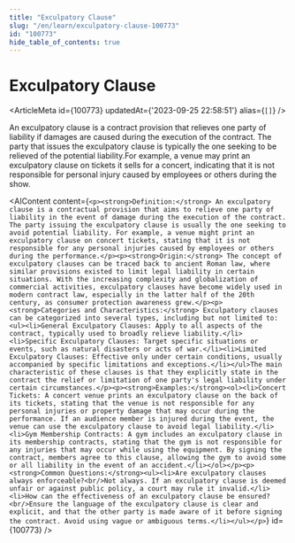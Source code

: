 ```yaml
---
title: "Exculpatory Clause"
slug: "/en/learn/exculpatory-clause-100773"
id: "100773"
hide_table_of_contents: true
---
```



# Exculpatory Clause

<ArticleMeta id={100773} updatedAt={'2023-09-25 22:58:51'} alias={`[]`} />
<div className='border-solid border-b border-t-0 my-4 border-[var(--ifm-color-gray-300)]' />

An exculpatory clause is a contract provision that relieves one party of liability if damages are caused during the execution of the contract. The party that issues the exculpatory clause is typically the one seeking to be relieved of the potential liability.For example, a venue may print an exculpatory clause on tickets it sells for a concert, indicating that it is not responsible for personal injury caused by employees or others during the show.

<AIContent content={`<p><strong>Definition:</strong> An exculpatory clause is a contractual provision that aims to relieve one party of liability in the event of damage during the execution of the contract. The party issuing the exculpatory clause is usually the one seeking to avoid potential liability. For example, a venue might print an exculpatory clause on concert tickets, stating that it is not responsible for any personal injuries caused by employees or others during the performance.</p><p><strong>Origin:</strong> The concept of exculpatory clauses can be traced back to ancient Roman law, where similar provisions existed to limit legal liability in certain situations. With the increasing complexity and globalization of commercial activities, exculpatory clauses have become widely used in modern contract law, especially in the latter half of the 20th century, as consumer protection awareness grew.</p><p><strong>Categories and Characteristics:</strong> Exculpatory clauses can be categorized into several types, including but not limited to:<ul><li>General Exculpatory Clauses: Apply to all aspects of the contract, typically used to broadly relieve liability.</li><li>Specific Exculpatory Clauses: Target specific situations or events, such as natural disasters or acts of war.</li><li>Limited Exculpatory Clauses: Effective only under certain conditions, usually accompanied by specific limitations and exceptions.</li></ul>The main characteristic of these clauses is that they explicitly state in the contract the relief or limitation of one party's legal liability under certain circumstances.</p><p><strong>Examples:</strong><ol><li>Concert Tickets: A concert venue prints an exculpatory clause on the back of its tickets, stating that the venue is not responsible for any personal injuries or property damage that may occur during the performance. If an audience member is injured during the event, the venue can use the exculpatory clause to avoid legal liability.</li><li>Gym Membership Contracts: A gym includes an exculpatory clause in its membership contracts, stating that the gym is not responsible for any injuries that may occur while using the equipment. By signing the contract, members agree to this clause, allowing the gym to avoid some or all liability in the event of an accident.</li></ol></p><p><strong>Common Questions:</strong><ul><li>Are exculpatory clauses always enforceable?<br/>Not always. If an exculpatory clause is deemed unfair or against public policy, a court may rule it invalid.</li><li>How can the effectiveness of an exculpatory clause be ensured?<br/>Ensure the language of the exculpatory clause is clear and explicit, and that the other party is made aware of it before signing the contract. Avoid using vague or ambiguous terms.</li></ul></p>`} id={100773} />

